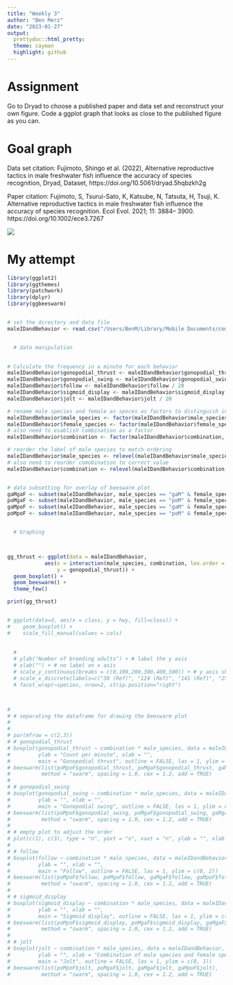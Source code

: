 ```yaml
---
title: "Weekly 3"
author: "Ben Merz"
date: "2023-01-27"
output:
  prettydoc::html_pretty:
  theme: cayman
  highlight: github
---
```

# Assignment
Go to Dryad to choose a published paper and data set and reconstruct your own figure. Code a ggplot graph that looks as close to the published figure as you can.

# Goal graph
Data set citation: Fujimoto, Shingo et al. (2022), Alternative reproductive tactics in male freshwater fish influence the accuracy of species recognition, Dryad, Dataset, https://doi.org/10.5061/dryad.5hqbzkh2g

Paper citation: Fujimoto, S, Tsurui-Sato, K, Katsube, N, Tatsuta, H, Tsuji, K. Alternative reproductive tactics in male freshwater fish influence the accuracy of species recognition. Ecol Evol. 2021; 11: 3884– 3900. https://doi.org/10.1002/ece3.7267

![](/Users/BenM/Library/Mobile Documents/com~apple~CloudDocs/Documents/College/Bio/Reproducible R/Git Repository/BIOL1007A/Data/w_3/Goal_graph.jpeg)

# My attempt

```r
library(ggplot2)
library(ggthemes)
library(patchwork)
library(dplyr)
library(ggbeeswarm)


# set the directory and data file
maleIDandBehavior <- read.csv("/Users/BenM/Library/Mobile Documents/com~apple~CloudDocs/Documents/College/Bio/Reproducible R/Git Repository/BIOL1007A/Data/w_3/summary/exp2_matingBehavior/maleIDandBehavior.csv")


  # data manipulation

  
# Calculate the frequency in a minute for each behavior
maleIDandBehavior$gonopodial_thrust <- maleIDandBehavior$gonopodial_thrust / 20
maleIDandBehavior$gonopodial_swing <- maleIDandBehavior$gonopodial_swing / 20
maleIDandBehavior$follow <- maleIDandBehavior$follow / 20
maleIDandBehavior$sigmoid_display <- maleIDandBehavior$sigmoid_display / 20
maleIDandBehavior$jolt <- maleIDandBehavior$jolt / 20

# rename male species and female as speces as factors to distinguish in label
maleIDandBehavior$male_species <- factor(maleIDandBehavior$male_species, labels = c("gaM", "poM"))
maleIDandBehavior$female_species <- factor(maleIDandBehavior$female_species, labels = c("gaF", "poF"))
# also need to esablish combination as a factor
maleIDandBehavior$combination <- factor(maleIDandBehavior$combination, labels = c("hetero", "con"))

# reorder the label of male species to match ordering
maleIDandBehavior$male_species <- relevel(maleIDandBehavior$male_species, ref = "poM")
# also need to reorder comobination to correct value
maleIDandBehavior$combination <- relevel(maleIDandBehavior$combination, ref = "hetero")


# data subsetting for overlay of beeswarm plot
gaMgaF <- subset(maleIDandBehavior, male_species == "gaM" & female_species == "gaF")
poMgaF <- subset(maleIDandBehavior, male_species == "poM" & female_species == "gaF")
gaMpoF <- subset(maleIDandBehavior, male_species == "gaM" & female_species == "poF")
poMpoF <- subset(maleIDandBehavior, male_species == "poM" & female_species == "poF")


  # Graphing



gg_thrust <- ggplot(data = maleIDandBehavior, 
            aes(x = interaction(male_species, combination, lex.order = T), #lex.order assigns the
                y = gonopodial_thrust)) +
  geom_boxplot() +
  geom_beeswarm() +
  theme_few()

print(gg_thrust)


# ggplot(data=d, aes(x = class, y = hwy, fill=class)) +
#    geom_boxplot() +
#    scale_fill_manual(values = cols)
  
  
  # 
  # ylab("Number of breeding adults") + # label the y axis
  # xlab("") + # no label on x axis
  # scale_y_continuous(breaks = c(0,100,200,300,400,500)) + # y axis should be broken up by 100s continyally
  # scale_x_discrete(labels=c("30 (Ref)", "124 (Ref)", "141 (Ref)", "25 (100m)","39 (100m)","55 (100m)","129 (100m)", "7 (30m)","19 (30m)","20 (30m)","59 (30m)")) +# discrete labels broken up with the references
  # facet_wrap(~species, nrow=2, strip.position="right")



# 
# # separating the dataframe for drawing the beeswarm plot
# 
# 
# par(mfrow = c(2,3))
# # gonopodial_thrust
# boxplot(gonopodial_thrust ~ combination * male_species, data = maleIDandBehavior,
#         ylab = "Count per minute", xlab = "",
#         main = "Gonopodial thrust", outline = FALSE, las = 1, ylim = c(0, 1))
# beeswarm(list(poMpoF$gonopodial_thrust, poMgaF$gonopodial_thrust, gaMgaF$gonopodial_thrust, gaMpoF$gonopodial_thrust),
#          method = "swarm", spacing = 1.0, cex = 1.2, add = TRUE)
# 
# # gonopodial_swing
# boxplot(gonopodial_swing ~ combination * male_species, data = maleIDandBehavior,
#         ylab = "", xlab = "",
#         main = "Gonopodial swing", outline = FALSE, las = 1, ylim = c(0, 1))
# beeswarm(list(poMpoF$gonopodial_swing, poMgaF$gonopodial_swing, gaMgaF$gonopodial_swing, gaMpoF$gonopodial_swing),
#          method = "swarm", spacing = 1.0, cex = 1.2, add = TRUE)
# 
# # empty plot to adjust the order
# plot(c(1), c(3), type = "n", yaxt = "n", xaxt = "n", ylab = "", xlab = "", bty = "n")
# 
# # follow
# boxplot(follow ~ combination * male_species, data = maleIDandBehavior,
#         ylab = "", xlab = "",
#         main = "Follow", outline = FALSE, las = 1, ylim = c(0, 2))
# beeswarm(list(poMpoF$follow, poMgaF$follow, gaMgaF$follow, gaMpoF$follow),
#          method = "swarm", spacing = 1.0, cex = 1.2, add = TRUE)
# 
# # sigmoid_display
# boxplot(sigmoid_display ~ combination * male_species, data = maleIDandBehavior,
#         ylab = "", xlab = "",
#         main = "Sigmoid display", outline = FALSE, las = 1, ylim = c(0, 1))
# beeswarm(list(poMpoF$sigmoid_display, poMgaF$sigmoid_display, gaMgaF$sigmoid_display, gaMpoF$sigmoid_display),
#          method = "swarm", spacing = 1.0, cex = 1.2, add = TRUE)
# 
# # jolt
# boxplot(jolt ~ combination * male_species, data = maleIDandBehavior,
#         ylab = "", xlab = "Combination of male species and female species",
#         main = "Jolt", outline = FALSE, las = 1, ylim = c(0, 1))
# beeswarm(list(poMpoF$jolt, poMgaF$jolt, gaMgaF$jolt, gaMpoF$jolt),
#          method = "swarm", spacing = 1.0, cex = 1.2, add = TRUE)
```









